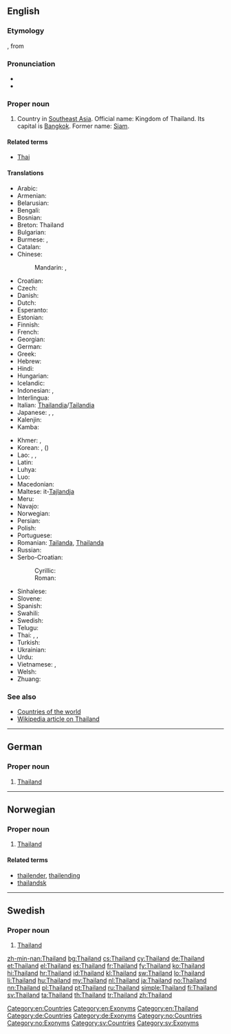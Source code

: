 ==English==
{{wikipedia}}

===Etymology===
{{etyl|th}} {{term|ไทย||Thailand}}, from {{term|ไท||Tai, or 'free' via folk etymology}}

===Pronunciation===
* {{IPA|/ˈtaɪ̯lænd/|lang=pl}}
* {{audio|En-us-Thailand.ogg|Audio (US)}}

===Proper noun===
{{en-proper noun}}

# Country in [[Southeast Asia]]. Official name: Kingdom of Thailand. Its capital is [[Bangkok]]. Former name: [[Siam]].

====Related terms====
* [[Thai]]

====Translations====
{{trans-top|Country in Southeast Asia}}
* Arabic: {{t-|ar|تايلاند|m|tr=tailand}}
* Armenian: {{t-|hy|Թաիլանդ|tr=T'ailand}}
* Belarusian: {{t-|be|Тайланд|m|tr=Tajlánd|xs=Belarusian}}
* Bengali: {{t|bn|থাইল্যাণ্ড|tr=tha'ilyaṇḍ|sc=Beng}}
* Bosnian: {{t-|bs|Tajland|m}}
* Breton: Thailand
* Bulgarian: {{t+|bg|Тайланд|m|tr=Tailand}}
* Burmese: {{t|my|ထိုင်း နုိင်ငံ|tr=htong: nongngam|sc=Mymr}}, {{t|my|ယိုးဒယား နုိင်ငံ|tr=yo:daya: nongngam|sc=Mymr}}
* Catalan: {{t|ca|Tailàndia|f}}
* Chinese:
*: Mandarin: {{t-|cmn|泰國|sc=Hani}}, {{t-|cmn|泰国|tr=Tàiguó|sc=Hani}}
* Croatian: {{t+|hr|Tajland|m}}
* Czech: {{t-|cs|Thajsko|n}}
* Danish: {{t-|da|Thailand}}
* Dutch: {{t+|nl|Thailand}}
* Esperanto: {{t-|eo|Tajlando|xs=Esperanto}}
* Estonian: {{t-|et|Tai}}
* Finnish: {{t+|fi|Thaimaa}}
* French: {{t+|fr|Thaïlande|f}}
* Georgian: {{t|ka|ტაილანდი|tr=tailandi|sc=Geor|xs=Georgian}}
* German: {{t+|de|Thailand|n}}
* Greek: {{t+|el|Ταϊλάνδη|f|tr=Taïlándi}}
* Hebrew: {{t-|he|תילנד|f|tr=tailand}}
* Hindi: {{t|hi|थाईलैंड|m|tr=thāīlaiṇḍ|xs=Hindi}}
* Hungarian: {{t+|hu|Thaiföld}}
* Icelandic: {{t+|is|Taíland|n}}
* Indonesian: {{t|id|Thailand}}, {{t|id|Muangthai}}
* Interlingua: {{t|ia|Thailandia}}
* Italian: [[Thailandia]]/[[Tailandia]] {{f}}
* Japanese: {{t+|ja|タイ|tr=Tai}}, {{t|ja|タイ国|tr=Tai-koku|sc=Jpan}}, {{t|ja|泰国|tr=たいこく, Taikoku|sc=Jpan}}
* Kalenjin: {{tø|kln|Thailand}}
* Kamba: {{tø|kam|Thailand}}
{{trans-mid}}
* Khmer: {{t|km|ប្រទេសថៃ|tr=bprədtēh tai|sc=Khmr}}, {{t|km|ថៃ|sc=Khmr}}
* Korean: {{t+|ko|타이|tr=Tai|sc=Hang}},  {{t|ko|태국|tr=Taeguk|sc=Hang}} ({{t+|ko|泰國|sc=Hani}})
* Lao: {{t-|lo|ໄທ|tr=thai|sc=Laoo|xs=Lao}}, {{t-|lo|ເມືອງໄທ|tr=myyang-thai|sc=Laoo|xs=Lao}}, {{t|lo|ປະເທດໄທ|tr=patheet-thai|sc=Laoo|xs=Lao}}
* Latin: {{t|la|Thailandia|f}}
* Luhya: {{tø|luy|Thailand}}
* Luo: {{tø|luo|Thailand}}
* Macedonian: {{t-|mk|Тајланд|m|tr=Tájland}}
* Maltese: it-[[Tajlandja]]
* Meru: {{tø|mer|Thailand}}
* Navajo: {{tø|nv|Tʼáí bikéyah}}
* Norwegian: {{t+|no|Thailand}}
* Persian: {{t+|fa|تایلند|tr=Tâylând|xs=Persian}}
* Polish: {{t+|pl|Tajlandia|f}}
* Portuguese: {{t+|pt|Tailândia}}
* Romanian: [[Tailanda]], [[Thailanda]] {{f}}
* Russian: {{t+|ru|Таиланд|m|tr=Tailánd}}
* Serbo-Croatian:
*: Cyrillic: {{t|sh|Тајланд|m|sc=Cyrl}}
*: Roman: {{t|sh|Tajland|m}}
* Sinhalese: {{t|si|තායිලන්තය|tr=tāyilantaya|sc=Sinh}}
* Slovene: {{t+|sl|Tajska|f}}
* Spanish: {{t+|es|Tailandia|f}}
* Swahili: {{t+|sw|Uthai|xs=Swahili}}
* Swedish: {{t+|sv|Thailand}}
* Telugu: {{t+|te|థాయిలాండ్}}
* Thai: {{t+|th|ไทย|tr=thai}},  {{t-|th|เมืองไทย|tr=meuang thai}},  {{t+|th|ประเทศไทย|tr=bpràtêt thai}}
* Turkish: {{t+|tr|Tayland}}
* Ukrainian: {{t|uk|Таїланд|m|tr=Tajilánd|xs=Ukrainian}}
* Urdu: {{t-|ur|تھائی لینڈ|m|tr=thāī laiṇḍ|xs=Urdu}}
* Vietnamese: {{t-|vi|Thái Lan|xs=Vietnamese}}, {{t|vi|nước Thái Lan}}
* Welsh: {{t|cy|Gwlad Thai}}
* Zhuang: {{t|za|Daigoz|xs=Zhuang}}
{{trans-bottom}}

===See also===
* [[Appendix:Countries of the world|Countries of the world]]
* [[w:Thailand|Wikipedia article on Thailand]]

[[Category:en:Countries]]
[[Category:en:Exonyms]]
[[Category:en:Thailand]]

----

==German==

===Proper noun===
{{head|de|proper noun|g=n}}

# [[Thailand#English|Thailand]]

[[Category:de:Countries]]
[[Category:de:Exonyms]]

----

==Norwegian==

===Proper noun===
{{head|no|proper noun}}

# [[#English|Thailand]]

====Related terms====
* [[thailender]], [[thailending]]
* [[thailandsk]]

[[Category:no:Countries]]
[[Category:no:Exonyms]]

----

==Swedish==

===Proper noun===
{{head|sv|proper noun}}

# [[#English|Thailand]]

[[Category:sv:Countries]]
[[Category:sv:Exonyms]]

[[zh-min-nan:Thailand]]
[[bg:Thailand]]
[[cs:Thailand]]
[[cy:Thailand]]
[[de:Thailand]]
[[et:Thailand]]
[[el:Thailand]]
[[es:Thailand]]
[[fr:Thailand]]
[[fy:Thailand]]
[[ko:Thailand]]
[[hi:Thailand]]
[[hr:Thailand]]
[[id:Thailand]]
[[kl:Thailand]]
[[sw:Thailand]]
[[lo:Thailand]]
[[li:Thailand]]
[[hu:Thailand]]
[[my:Thailand]]
[[nl:Thailand]]
[[ja:Thailand]]
[[no:Thailand]]
[[nn:Thailand]]
[[pl:Thailand]]
[[pt:Thailand]]
[[ru:Thailand]]
[[simple:Thailand]]
[[fi:Thailand]]
[[sv:Thailand]]
[[ta:Thailand]]
[[th:Thailand]]
[[tr:Thailand]]
[[zh:Thailand]]